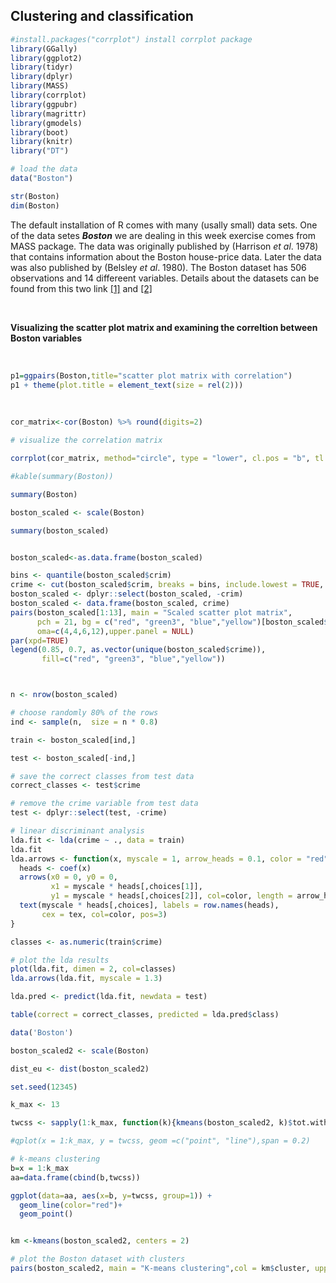 ## **Clustering and classification**

```r
#install.packages("corrplot") install corrplot package
library(GGally)
library(ggplot2)
library(tidyr)
library(dplyr)
library(MASS)
library(corrplot)
library(ggpubr)
library(magrittr)
library(gmodels)
library(boot)
library(knitr)
library("DT")
```

```r
# load the data
data("Boston")

str(Boston)
dim(Boston)
```

The default installation of R comes with many (usally small) data sets. One of the data setes *__Boston__* we are dealing in this week exercise comes from MASS package. The data was originally published by (Harrison *et al*. 1978) that contains information about the Boston house-price data. Later the data was also published by (Belsley *et al*. 1980). The Boston dataset has 506 observations and 14 differeent variables. Details about the datasets can be found from this two link [[1]](https://stat.ethz.ch/R-manual/R-devel/library/MASS/html/Boston.html) and [[2]](http://lib.stat.cmu.edu/datasets/boston)

<br/>

__Visualizing the scatter plot matrix and examining the correltion between Boston variables__

<br/>
```r

p1=ggpairs(Boston,title="scatter plot matrix with correlation") 
p1 + theme(plot.title = element_text(size = rel(2)))

```

<br/>

```r

cor_matrix<-cor(Boston) %>% round(digits=2)

# visualize the correlation matrix

corrplot(cor_matrix, method="circle", type = "lower", cl.pos = "b", tl.col="black", tl.pos = "d", tl.cex = 1.2,title="Correlations plot",mar=c(0,0,1,0))

#kable(summary(Boston))

summary(Boston)

```

```r

boston_scaled <- scale(Boston)

summary(boston_scaled)


boston_scaled<-as.data.frame(boston_scaled)

bins <- quantile(boston_scaled$crim)
crime <- cut(boston_scaled$crim, breaks = bins, include.lowest = TRUE, label=c("low", "med_low", "med_high", "high"))
boston_scaled <- dplyr::select(boston_scaled, -crim)
boston_scaled <- data.frame(boston_scaled, crime)
pairs(boston_scaled[1:13], main = "Scaled scatter plot matrix",
      pch = 21, bg = c("red", "green3", "blue","yellow")[boston_scaled$crime],
      oma=c(4,4,6,12),upper.panel = NULL)
par(xpd=TRUE)
legend(0.85, 0.7, as.vector(unique(boston_scaled$crime)),  
       fill=c("red", "green3", "blue","yellow"))



n <- nrow(boston_scaled)

# choose randomly 80% of the rows
ind <- sample(n,  size = n * 0.8)

train <- boston_scaled[ind,]

test <- boston_scaled[-ind,]

# save the correct classes from test data
correct_classes <- test$crime

# remove the crime variable from test data
test <- dplyr::select(test, -crime)

```



```r


# linear discriminant analysis
lda.fit <- lda(crime ~ ., data = train)
lda.fit
lda.arrows <- function(x, myscale = 1, arrow_heads = 0.1, color = "red", tex = 0.75, choices = c(1,2)){
  heads <- coef(x)
  arrows(x0 = 0, y0 = 0, 
         x1 = myscale * heads[,choices[1]], 
         y1 = myscale * heads[,choices[2]], col=color, length = arrow_heads)
  text(myscale * heads[,choices], labels = row.names(heads), 
       cex = tex, col=color, pos=3)
}

classes <- as.numeric(train$crime)

# plot the lda results
plot(lda.fit, dimen = 2, col=classes)
lda.arrows(lda.fit, myscale = 1.3)

```

```r

lda.pred <- predict(lda.fit, newdata = test)

table(correct = correct_classes, predicted = lda.pred$class)

```

```r

data('Boston')

boston_scaled2 <- scale(Boston)

dist_eu <- dist(boston_scaled2)

set.seed(12345)

k_max <- 13

twcss <- sapply(1:k_max, function(k){kmeans(boston_scaled2, k)$tot.withinss})

#qplot(x = 1:k_max, y = twcss, geom =c("point", "line"),span = 0.2)

# k-means clustering
b=x = 1:k_max
aa=data.frame(cbind(b,twcss))

ggplot(data=aa, aes(x=b, y=twcss, group=1)) +
  geom_line(color="red")+
  geom_point()


km <-kmeans(boston_scaled2, centers = 2)

# plot the Boston dataset with clusters
pairs(boston_scaled2, main = "K-means clustering",col = km$cluster, upper.panel = NULL)

```

